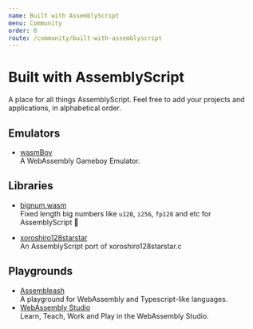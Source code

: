 ```yaml
---
name: Built with AssemblyScript
menu: Community
order: 0
route: /community/built-with-assemblyscript
---
```


# Built with AssemblyScript

A place for all things AssemblyScript. Feel free to add your projects and applications, in alphabetical order.

## Emulators

* [wasmBoy](https://github.com/torch2424/wasmBoy)<br />
  A WebAssembly Gameboy Emulator.

## Libraries
* [bignum.wasm](https://github.com/MaxGraey/bignum.wasm)<br />
  Fixed length big numbers like `u128`, `i256`, `fp128` and etc for AssemblyScript 🚀

* [xoroshiro128starstar](https://github.com/krisselden/xoroshiro128starstar)<br />
  An AssemblyScript port of xoroshiro128starstar.c

## Playgrounds

* [Assembleash](https://maxgraey.github.io/Assembleash)<br />
  A playground for WebAssembly and Typescript-like languages.
* [WebAssembly Studio](https://github.com/wasdk/WebAssemblyStudio)<br />
  Learn, Teach, Work and Play in the WebAssembly Studio.



